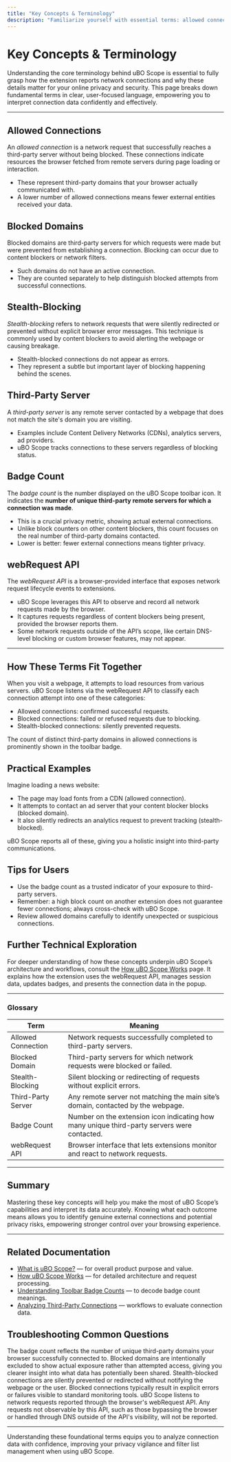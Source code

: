 ```yaml
---
title: "Key Concepts & Terminology"
description: "Familiarize yourself with essential terms: allowed connections, stealth-blocking, blocked domains, third-party server, badge count, webRequest API, and more. Each concept is explained in user-centric language, with references for deeper technical exploration when needed."
---
```


# Key Concepts & Terminology

Understanding the core terminology behind uBO Scope is essential to fully grasp how the extension reports network connections and why these details matter for your online privacy and security. This page breaks down fundamental terms in clear, user-focused language, empowering you to interpret connection data confidently and effectively.

---

## Allowed Connections

An _allowed connection_ is a network request that successfully reaches a third-party server without being blocked. These connections indicate resources the browser fetched from remote servers during page loading or interaction.

- These represent third-party domains that your browser actually communicated with.
- A lower number of allowed connections means fewer external entities received your data.


## Blocked Domains

Blocked domains are third-party servers for which requests were made but were prevented from establishing a connection. Blocking can occur due to content blockers or network filters.

- Such domains do not have an active connection.
- They are counted separately to help distinguish blocked attempts from successful connections.


## Stealth-Blocking

_Stealth-blocking_ refers to network requests that were silently redirected or prevented without explicit browser error messages. This technique is commonly used by content blockers to avoid alerting the webpage or causing breakage.

- Stealth-blocked connections do not appear as errors.
- They represent a subtle but important layer of blocking happening behind the scenes.


## Third-Party Server

A _third-party server_ is any remote server contacted by a webpage that does not match the site's domain you are visiting.

- Examples include Content Delivery Networks (CDNs), analytics servers, ad providers.
- uBO Scope tracks connections to these servers regardless of blocking status.


## Badge Count

The _badge count_ is the number displayed on the uBO Scope toolbar icon. It indicates the **number of unique third-party remote servers for which a connection was made**.

- This is a crucial privacy metric, showing actual external connections.
- Unlike block counters on other content blockers, this count focuses on the real number of third-party domains contacted.
- Lower is better: fewer external connections means tighter privacy.


## webRequest API

The _webRequest API_ is a browser-provided interface that exposes network request lifecycle events to extensions.

- uBO Scope leverages this API to observe and record all network requests made by the browser.
- It captures requests regardless of content blockers being present, provided the browser reports them.
- Some network requests outside of the API’s scope, like certain DNS-level blocking or custom browser features, may not appear.

---

## How These Terms Fit Together

When you visit a webpage, it attempts to load resources from various servers. uBO Scope listens via the webRequest API to classify each connection attempt into one of these categories:

- Allowed connections: confirmed successful requests.
- Blocked connections: failed or refused requests due to blocking.
- Stealth-blocked connections: silently prevented requests.

The count of distinct third-party domains in allowed connections is prominently shown in the toolbar badge.


## Practical Examples

Imagine loading a news website:

- The page may load fonts from a CDN (allowed connection).
- It attempts to contact an ad server that your content blocker blocks (blocked domain).
- It also silently redirects an analytics request to prevent tracking (stealth-blocked).

uBO Scope reports all of these, giving you a holistic insight into third-party communications.


## Tips for Users

- Use the badge count as a trusted indicator of your exposure to third-party servers.
- Remember: a high block count on another extension does not guarantee fewer connections; always cross-check with uBO Scope.
- Review allowed domains carefully to identify unexpected or suspicious connections.


## Further Technical Exploration

For deeper understanding of how these concepts underpin uBO Scope’s architecture and workflows, consult the [How uBO Scope Works](/overview/architecture-core-concepts/system-architecture) page. It explains how the extension uses the webRequest API, manages session data, updates badges, and presents the connection data in the popup.


---

### Glossary

| Term              | Meaning                                                                                      |
|-------------------|----------------------------------------------------------------------------------------------|
| Allowed Connection| Network requests successfully completed to third-party servers.                             |
| Blocked Domain    | Third-party servers for which network requests were blocked or failed.                       |
| Stealth-Blocking  | Silent blocking or redirecting of requests without explicit errors.                          |
| Third-Party Server| Any remote server not matching the main site’s domain, contacted by the webpage.            |
| Badge Count       | Number on the extension icon indicating how many unique third-party servers were contacted. |
| webRequest API    | Browser interface that lets extensions monitor and react to network requests.               |

---

## Summary

Mastering these key concepts will help you make the most of uBO Scope’s capabilities and interpret its data accurately. Knowing what each outcome means allows you to identify genuine external connections and potential privacy risks, empowering stronger control over your browsing experience.


---

## Related Documentation

- [What is uBO Scope?](/overview/intro-core-value/product-purpose) — for overall product purpose and value.
- [How uBO Scope Works](/overview/architecture-core-concepts/system-architecture) — for detailed architecture and request processing.
- [Understanding Toolbar Badge Counts](/guides/core-workflows/understanding-badge-counts) — to decode badge count meanings.
- [Analyzing Third-Party Connections](/guides/core-workflows/analyzing-connections) — workflows to evaluate connection data.



## Troubleshooting Common Questions

<AccordionGroup title="Common Questions about Key Concepts">
<Accordion title="Why does the badge count only show allowed domains and not blocked ones?">
The badge count reflects the number of unique third-party domains your browser successfully connected to. Blocked domains are intentionally excluded to show actual exposure rather than attempted access, giving you clearer insight into what data has potentially been shared.
</Accordion>
<Accordion title="What is the difference between stealth-blocked and blocked connections?">
Stealth-blocked connections are silently prevented or redirected without notifying the webpage or the user. Blocked connections typically result in explicit errors or failures visible to standard monitoring tools.
</Accordion>
<Accordion title="Can uBO Scope detect all network requests?">
uBO Scope listens to network requests reported through the browser's webRequest API. Any requests not observable by this API, such as those bypassing the browser or handled through DNS outside of the API's visibility, will not be reported.
</Accordion>
</AccordionGroup>


---

<Info>
Understanding these foundational terms equips you to analyze connection data with confidence, improving your privacy vigilance and filter list management when using uBO Scope.
</Info>
